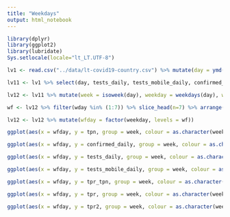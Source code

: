 ```yaml
---
title: "Weekdays"
output: html_notebook
---
```


```r
library(dplyr)
library(ggplot2)
library(lubridate)
Sys.setlocale(locale="lt_LT.UTF-8")
```

```r
lv1 <- read.csv("../data/lt-covid19-country.csv") %>% mutate(day = ymd(day))

lv11 <- lv1 %>% select(day, tests_daily, tests_mobile_daily, confirmed_daily,tpr_tpn, tpn = tests_positive_new_daily) %>% mutate(tpr = round(100*tpn/tests_daily,2), tpr2 = round(100*confirmed_daily/tests_daily,2))

lv12 <- lv11 %>% mutate(week = isoweek(day), weekday = weekdays(day), wday = wday(day, week_start = 1))

wf <- lv12 %>% filter(wday %in% (1:7)) %>% slice_head(n=7) %>% arrange(wday) %>% .$weekday

lv12 <- lv12 %>% mutate(wfday = factor(weekday, levels = wf))

```

```r
ggplot(aes(x = wfday, y = tpn, group = week, colour = as.character(week)), data = lv12 %>% filter(week>47))+geom_line()+scale_colour_manual(name = "Savaitė", values = RColorBrewer::brewer.pal(5, "Set1")) + theme_bw()+ labs(x="Savaitės diena", y = "Teigiami nauji testai", title = "Teigiami nauji testai savaitės dienomis")
```


```r
ggplot(aes(x = wfday, y = confirmed_daily, group = week, colour = as.character(week)), data = lv12 %>% filter(week>47))+geom_line()+scale_colour_manual(name = "Savaitė", values = RColorBrewer::brewer.pal(5, "Set1")) + theme_bw()+ labs(x="Savaitės diena", y = "Nauji atvejai", title = "Nauji atvejai savaitės dienomis")
```


```r
ggplot(aes(x = wfday, y = tests_daily, group = week, colour = as.character(week)), data = lv12 %>% filter(week>47))+geom_line()+scale_colour_manual(name = "Savaitė", values = RColorBrewer::brewer.pal(5, "Set1")) + theme_bw()+ labs(x="Savaitės diena", y = "Testai", title = "Testavimo apimtys savaitės dienomis")
```

```r
ggplot(aes(x = wfday, y = tests_mobile_daily, group = week, colour = as.character(week)), data = lv12 %>% filter(week>47))+geom_line()+scale_colour_manual(name = "Savaitė", values = RColorBrewer::brewer.pal(5, "Set1")) + theme_bw()+ labs(x="Savaitės diena", y = "Testai mobiliuose punktuose", title = "Testavimo apimtys mobiliuose punktuose savaitės dienomis")
```
```r
ggplot(aes(x = wfday, y = tpr_tpn, group = week, colour = as.character(week)), data = lv12 %>% filter(week>47))+geom_line()+scale_colour_manual(name = "Savaitė", values = RColorBrewer::brewer.pal(5, "Set1")) + theme_bw()+ labs(x="Savaitės diena", y = "Procentai", title = "Teigiamų tyrimų dalis (7 dienų vidurkis)")
```
```r
ggplot(aes(x = wfday, y = tpr, group = week, colour = as.character(week)), data = lv12 %>% filter(week>47))+geom_line()+scale_colour_manual(name = "Savaitė", values = RColorBrewer::brewer.pal(5, "Set1")) + theme_bw()+ labs(x="Savaitės diena", y = "Procentai", title = "Teigiamų tyrimų dalis")
```
```r
ggplot(aes(x = wfday, y = tpr2, group = week, colour = as.character(week)), data = lv12 %>% filter(week>47))+geom_line()+scale_colour_manual(name = "Savaitė", values = RColorBrewer::brewer.pal(5, "Set1")) + theme_bw()+ labs(x="Savaitės diena", y = "Procentai", title = "Naujų atvejų dalis")
```
